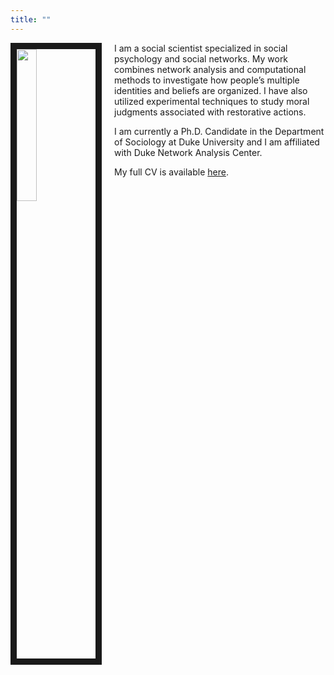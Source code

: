 ```yaml
---
title: ""
---
```


<link rel="stylesheet" href="styles.css" type="text/css">

<img src="images/MC.jpg" style="width:25%; border:10px solid; margin-right: 20px" align="left">

I am a social scientist specialized in social psychology and social networks. My work combines network analysis and computational methods to investigate how people’s multiple identities and beliefs are organized. I have also utilized experimental techniques to study moral judgments associated with restorative actions. 

I am currently a Ph.D. Candidate in the Department of Sociology at Duke University and I am affiliated with Duke Network Analysis Center. 

My full CV is available [here](files/CV.pdf).
